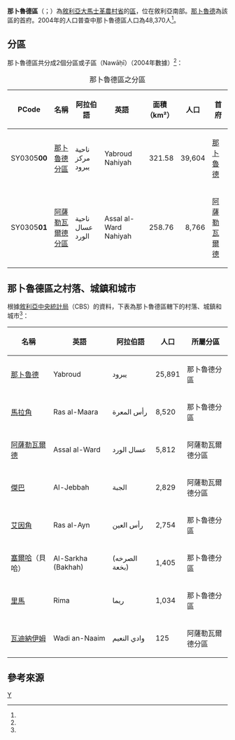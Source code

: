 {{Infobox settlement
|name = 那卜魯德區
|native_name = {{rtl-lang|ar|منطقة يبرود}}
|settlement_type = [[大馬士革農村省|大馬士革農村省]]行政區
|image_skyline = 
|image_map = Yabrud District.png
|mapsize = 
|map_caption = 那卜魯德區在大馬士革農村省的位置（黃色區塊處）
|type = 敘利亞行政區
|subdivision_type = 國家
|subdivision_name = {{flag|Syria}}
|subdivision_type1 = 省
|subdivision_name1 = [[大馬士革農村省|大馬士革農村省]]
|parts_type = 分區
|parts_style = para
|p1 = 2個分區
|seat = [[那卜魯德|那卜魯德]]
|area_total_km2 = 580.34
|population = 48,370
|population_as_of = 2004
|population_density_km2 = 83.35
|population_footnotes =<ref name=census2004>{{cite web |title=General Census of Population and Housing 2004 |url=http://www.cbssyr.sy/General%20census/census%202004/pop-man.pdf |publisher=Central Bureau of Statistics |language=ar |accessdate=2015-12-21 |deadurl=yes |archiveurl=https://web.archive.org/web/20151208115353/http://www.cbssyr.sy/General%20census/census%202004/pop-man.pdf |archivedate=2015-12-08 }}也可參閱英語版的資料：{{cite web |title=2004 Census Data |url=https://www.humanitarianresponse.info/en/operations/syria/dataset/syrian-arab-republic-other |publisher=UN OCHA |accessdate=2015-12-21 |archive-date=2017-10-10 |archive-url=https://web.archive.org/web/20171010105732/https://www.humanitarianresponse.info/en/operations/syria/dataset/syrian-arab-republic-other |dead-url=no }}</ref>
|coordinates_display = inline,title
|coordinates_region = SY
|latNS = N
|latd = 34
|latm = 00
|lats = 00
|longEW = E
|longd = 36
|longm = 42
|longs = 00
|elevation_ft = 
|elevation_m = 
|geocode = SY0305
|website =
}}

'''那卜魯德區'''（{{lang-ar|منطقة يبرود}}；{{lang-en|Yabroud District}}）為[[敘利亞|敘利亞]][[大馬士革農村省|大馬士革農村省]]的[[区_(叙利亚)|區]]，位在敘利亞南部。[[那卜魯德|那卜魯德]]為該區的首府。2004年的人口普查中那卜魯德區人口為48,370人<ref name=census2004 />。

==分區==
那卜魯德區共分成2個分區或子區（Nawāḥī）（2004年數據）<ref name=census2004 />：

{| class="wikitable sortable"
|- 
|+ 那卜魯德區之分區
! PCode || 名稱 || 阿拉伯語 || 英語 || 面積<br>（km²） || 人口 || 首府 
|-
| SY0305'''00'''
| [[那卜魯德分區|那卜魯德分區]]
| ناحية مركز يبرود
| Yabroud Nahiyah
| align=right | 321.58
| align=right | 39,604
| [[那卜魯德|那卜魯德]]
|-
| SY0305'''01'''
| [[阿薩勒瓦爾德分區|阿薩勒瓦爾德分區]]
| ناحية عسال الورد
| Assal al-Ward Nahiyah
| align=right | 258.76
| align=right | 8,766
| [[阿薩勒瓦爾德|阿薩勒瓦爾德]]
|}

==那卜魯德區之村落、城鎮和城市==
根據[[敘利亞中央統計局|敘利亞中央統計局]]（CBS）的資料，下表為那卜魯德區轄下的村落、城鎮和城市<ref name=census2004 />：
{| class="wikitable sortable" border="1" cellpadding="3" style="border-collapse:collapse"
|+
|- 
!名稱
!英語
!阿拉伯語
!人口
!所屬分區
|-
|[[那卜魯德|那卜魯德]]
|Yabroud
|يبرود
|25,891
|那卜魯德分區
|-
|[[馬拉角|馬拉角]]
|Ras al-Maara
|رأس المعرة
|8,520
|那卜魯德分區
|-
|[[阿薩勒瓦爾德|阿薩勒瓦爾德]]
|Assal al-Ward
|عسال الورد
|5,812
|阿薩勒瓦爾德分區
|-
|[[傑巴|傑巴]]
|Al-Jebbah
|الجبة
|2,829
|阿薩勒瓦爾德分區
|-
|[[艾因角_(那卜魯德區)|艾因角]]
|Ras al-Ayn
|رأس العين
|2,754
|那卜魯德分區
|-
|[[塞爾哈|塞爾哈]]（貝哈）
|Al-Sarkha (Bakhah)
|(الصرخه (بخعة
|1,405
|那卜魯德分區
|-
|[[里馬_(那卜魯德區)|里馬]]
|Rima
|ريما
|1,034
|那卜魯德分區
|-
|[[瓦迪納伊姆|瓦迪納伊姆]]
|Wadi an-Naaim
|وادي النعيم
|125
|阿薩勒瓦爾德分區
|}
==參考來源==
{{reflist}}

{{敘利亞二級行政區|state=collapsed}}

[[Category:大馬士革農村省區份|Y]]